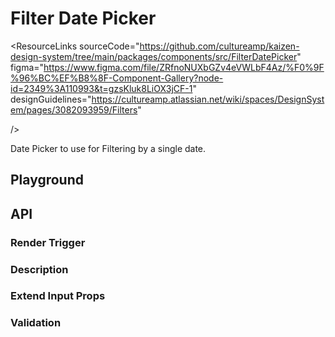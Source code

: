 
<Meta of={FilterDPStories} />

# Filter Date Picker

<ResourceLinks
  sourceCode="https://github.com/cultureamp/kaizen-design-system/tree/main/packages/components/src/FilterDatePicker"
  figma="https://www.figma.com/file/ZRfnoNUXbGZv4eVWLbF4Az/%F0%9F%96%BC%EF%B8%8F-Component-Gallery?node-id=2349%3A110993&t=gzsKluk8LiOX3jCF-1"
  designGuidelines="https://cultureamp.atlassian.net/wiki/spaces/DesignSystem/pages/3082093959/Filters"

/>

Date Picker to use for Filtering by a single date.

<KAIOInstallation exportNames="FilterDatePicker" />

## Playground

<NoClipCanvas of={FilterDPStories.Playground} />
<Controls of={FilterDPStories.Playground} />

## API

### Render Trigger

<Description of={FilterDPStories.RenderTrigger} />
<NoClipCanvas of={FilterDPStories.RenderTrigger} />

### Description

<Description of={FilterDPStories.Description} />
<NoClipCanvas of={FilterDPStories.Description} />

### Extend Input Props

<Description of={FilterDPStories.ExtendInputProps} />
<NoClipCanvas of={FilterDPStories.ExtendInputProps} />

### Validation

<Description of={FilterDPStories.Validation} />
<NoClipCanvas of={FilterDPStories.Validation} />
